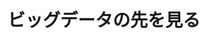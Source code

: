 ﻿---
title: "ビッグデータの先を見る"
category: "情報理工"
vol: "79"
interviewee: "脇田 建"
url: ""
tags: []
pdf: "79-1-wakita.pdf"
facephoto: ""
career: ""
preface: "近年、通信技術の発達によりビッグデータと呼ばれるものが登場してきた。ビッグデータは多方面から 注目されており、研究方面では情報分野に限らず他の分野でも利用されていたり、企業ではビジネスなど に活用されたりしている。本稿では、脇田研究室で行われている研究の中から、ビッグデータに関する研 究を取り上げて紹介していく。"
---
